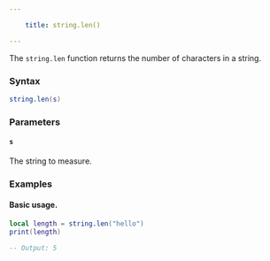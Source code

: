 ```yaml
---

    title: string.len() 

---
```


The `string.len` function returns the number of characters in a string.

### Syntax  
```lua
string.len(s)
```  

### Parameters  

#### `s`  
The string to measure.  

### Examples  

#### Basic usage.
```lua
local length = string.len("hello")
print(length)

-- Output: 5
```  
